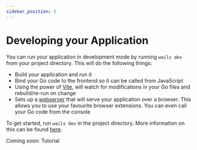 ```yaml
---
sidebar_position: 5
---
```


# Developing your Application

You can run your application in development mode by running `wails dev` from
your project directory. This will do the following things:

- Build your application and run it
- Bind your Go code to the frontend so it can be called from JavaScript
- Using the power of [Vite](https://vitejs.dev/), will watch for modifications
  in your Go files and rebuild/re-run on change
- Sets up a [webserver](http://localhost:34115) that will serve your application
  over a browser. This allows you to use your favourite browser extensions. You
  can even call your Go code from the console

To get started, run `wails dev` in the project directory. More information on
this can be found [here](../reference/cli.mdx#dev).

Coming soon: Tutorial
